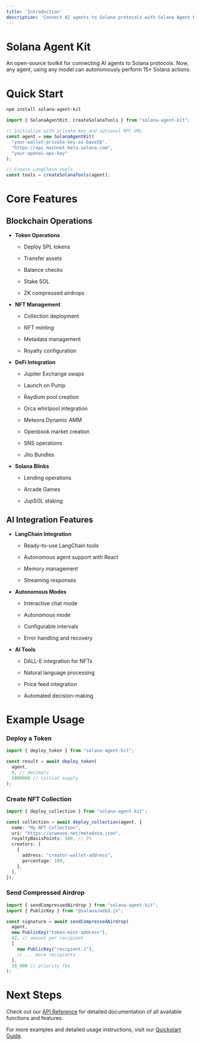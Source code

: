 ```yaml
---
title: 'Introduction'
description: 'Connect AI agents to Solana protocols with Solana Agent Kit'
---
```


# Solana Agent Kit

An open-source toolkit for connecting AI agents to Solana protocols. Now, any agent, using any model can autonomously perform 15+ Solana actions.

# Quick Start

```bash
npm install solana-agent-kit
```

```typescript
import { SolanaAgentKit, createSolanaTools } from "solana-agent-kit";

// Initialize with private key and optional RPC URL
const agent = new SolanaAgentKit(
  "your-wallet-private-key-as-base58",
  "https://api.mainnet-beta.solana.com",
  "your-openai-api-key"
);

// Create LangChain tools
const tools = createSolanaTools(agent);
```

# Core Features

## Blockchain Operations

* **Token Operations**

  * Deploy SPL tokens

  * Transfer assets

  * Balance checks

  * Stake SOL

  * ZK compressed airdrops

* **NFT Management**

  * Collection deployment

  * NFT minting

  * Metadata management

  * Royalty configuration

* **DeFi Integration**

  * Jupiter Exchange swaps

  * Launch on Pump

  * Raydium pool creation

  * Orca whirlpool integration

  * Meteora Dynamic AMM

  * Openbook market creation

  * SNS operations

  * Jito Bundles

* **Solana Blinks**

  * Lending operations

  * Arcade Games

  * JupSOL staking

## AI Integration Features

* **LangChain Integration**

  * Ready-to-use LangChain tools

  * Autonomous agent support with React

  * Memory management

  * Streaming responses

* **Autonomous Modes**

  * Interactive chat mode

  * Autonomous mode

  * Configurable intervals

  * Error handling and recovery

* **AI Tools**

  * DALL-E integration for NFTs

  * Natural language processing

  * Price feed integration

  * Automated decision-making

# Example Usage

### Deploy a Token

```typescript
import { deploy_token } from "solana-agent-kit";

const result = await deploy_token(
  agent,
  9, // decimals
  1000000 // initial supply
);
```

### Create NFT Collection

```typescript
import { deploy_collection } from "solana-agent-kit";

const collection = await deploy_collection(agent, {
  name: "My NFT Collection",
  uri: "https://arweave.net/metadata.json",
  royaltyBasisPoints: 500, // 5%
  creators: [
    {
      address: "creator-wallet-address",
      percentage: 100,
    },
  ],
});
```

### Send Compressed Airdrop

```typescript
import { sendCompressedAirdrop } from "solana-agent-kit";
import { PublicKey } from "@solana/web3.js";

const signature = await sendCompressedAirdrop(
  agent,
  new PublicKey("token-mint-address"),
  42, // amount per recipient
  [
    new PublicKey("recipient-1"),
    // ... more recipients
  ],
  30_000 // priority fee
);
```

# Next Steps

Check out our [API Reference](/classes/SolanaAgentKit) for detailed documentation of all available functions and features.

For more examples and detailed usage instructions, visit our [Quickstart Guide](/quickstart).